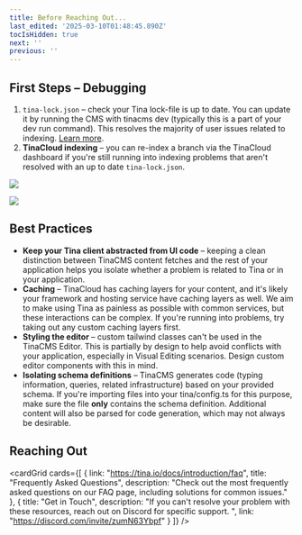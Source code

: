 ```yaml
---
title: Before Reaching Out...
last_edited: '2025-03-10T01:48:45.890Z'
tocIsHidden: true
next: ''
previous: ''
---
```


## First Steps – Debugging

1. `tina-lock.json` – check your Tina lock-file is up to date. You can update it by running the CMS with tinacms dev (typically this is a part of your dev run command). This resolves the majority of user issues related to indexing. [Learn more](https://tina.io/docs/support#tina-lockjson).
2. **TinaCloud indexing** – you can re-index a branch via the TinaCloud dashboard if you're still running into indexing problems that aren't resolved with an up to date `tina-lock.json`.

![](/img/docs/SCR-20250310-jybh.png)

![](/img/docs/SCR-20250310-jylo.png)

## Best Practices

*  **Keep your Tina client abstracted from UI code** – keeping a clean distinction between TinaCMS content fetches and the rest of your application helps you isolate whether a problem is related to Tina or in your application.
*  **Caching** – TinaCloud has caching layers for your content, and it's likely your framework and hosting service have caching layers as well. We aim to make using Tina as painless as possible with common services, but these interactions can be complex. If you're running into problems, try taking out any custom caching layers first.
*  **Styling the editor** – custom tailwind classes can't be used in the TinaCMS Editor. This is partially by design to help avoid conflicts with your application, especially in Visual Editing scenarios. Design custom editor components with this in mind.
*  **Isolating schema definitions** – TinaCMS generates code (typing information, queries, related infrastructure) based on your provided schema. If you're importing files into your tina/config.ts  for this purpose, make sure the file **only** contains the schema definition. Additional content will also be parsed for code generation, which may not always be desirable.

## Reaching Out

<cardGrid
  cards={[
    {
      link: "https://tina.io/docs/introduction/faq",
      title: "Frequently Asked Questions",
      description:
        "Check out the most frequently asked questions on our FAQ page, including solutions for common issues."
    },
    {
      title: "Get in Touch",
      description:
        "If you can't resolve your problem with these resources, reach out on Discord for specific support. ",
      link: "https://discord.com/invite/zumN63Ybpf"
    }
  ]}
/>
